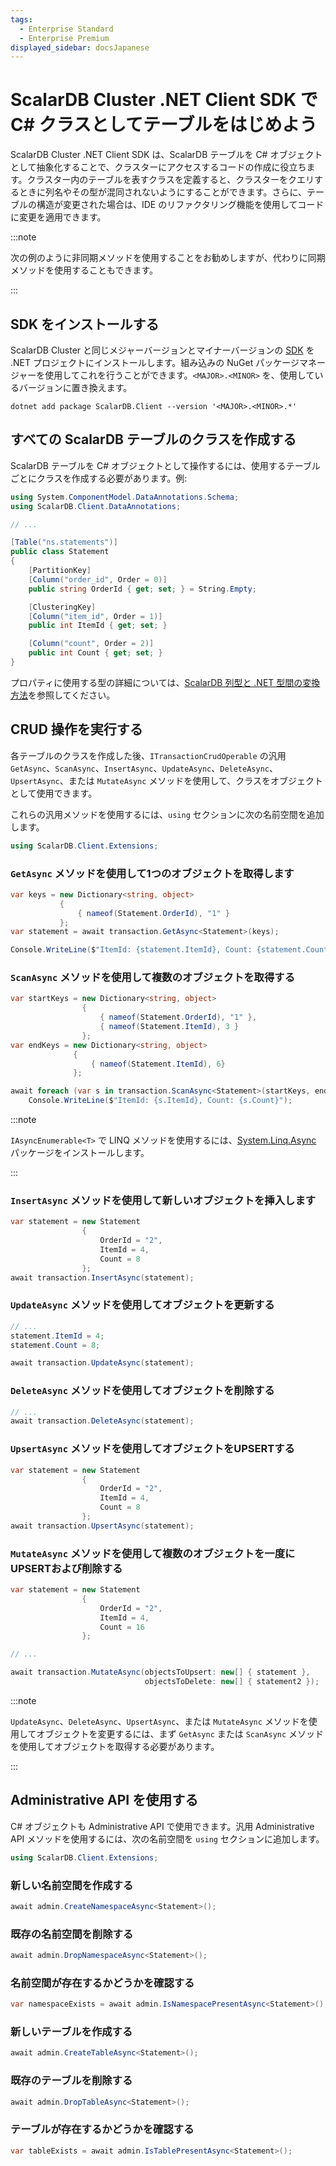 ```yaml
---
tags:
  - Enterprise Standard
  - Enterprise Premium
displayed_sidebar: docsJapanese
---
```


# ScalarDB Cluster .NET Client SDK で C# クラスとしてテーブルをはじめよう


<TranslationBanner />

ScalarDB Cluster .NET Client SDK は、ScalarDB テーブルを C# オブジェクトとして抽象化することで、クラスターにアクセスするコードの作成に役立ちます。クラスター内のテーブルを表すクラスを定義すると、クラスターをクエリするときに列名やその型が混同されないようにすることができます。さらに、テーブルの構造が変更された場合は、IDE のリファクタリング機能を使用してコードに変更を適用できます。

:::note

次の例のように非同期メソッドを使用することをお勧めしますが、代わりに同期メソッドを使用することもできます。

:::

## SDK をインストールする

ScalarDB Cluster と同じメジャーバージョンとマイナーバージョンの [SDK](https://www.nuget.org/packages/ScalarDB.Client) を .NET プロジェクトにインストールします。組み込みの NuGet パッケージマネージャーを使用してこれを行うことができます。`<MAJOR>.<MINOR>` を、使用しているバージョンに置き換えます。

```console
dotnet add package ScalarDB.Client --version '<MAJOR>.<MINOR>.*'
```

## すべての ScalarDB テーブルのクラスを作成する

ScalarDB テーブルを C# オブジェクトとして操作するには、使用するテーブルごとにクラスを作成する必要があります。例:

```c#
using System.ComponentModel.DataAnnotations.Schema;
using ScalarDB.Client.DataAnnotations;

// ...

[Table("ns.statements")]
public class Statement
{
    [PartitionKey]
    [Column("order_id", Order = 0)]
    public string OrderId { get; set; } = String.Empty;

    [ClusteringKey]
    [Column("item_id", Order = 1)]
    public int ItemId { get; set; }

    [Column("count", Order = 2)]
    public int Count { get; set; }
}
```

プロパティに使用する型の詳細については、[ScalarDB 列型と .NET 型間の変換方法](common-reference.mdx#scalardb-列型と-net-型間の変換方法)を参照してください。

## CRUD 操作を実行する

各テーブルのクラスを作成した後、`ITransactionCrudOperable` の汎用 `GetAsync`、`ScanAsync`、`InsertAsync`、`UpdateAsync`、`DeleteAsync`、`UpsertAsync`、または `MutateAsync` メソッドを使用して、クラスをオブジェクトとして使用できます。

これらの汎用メソッドを使用するには、`using` セクションに次の名前空間を追加します。

```c#
using ScalarDB.Client.Extensions;
```

### `GetAsync` メソッドを使用して1つのオブジェクトを取得します

```c#
var keys = new Dictionary<string, object>
           {
               { nameof(Statement.OrderId), "1" }
           };
var statement = await transaction.GetAsync<Statement>(keys);

Console.WriteLine($"ItemId: {statement.ItemId}, Count: {statement.Count}");
```

### `ScanAsync` メソッドを使用して複数のオブジェクトを取得する

```c#
var startKeys = new Dictionary<string, object>
                {
                    { nameof(Statement.OrderId), "1" },
                    { nameof(Statement.ItemId), 3 }
                };
var endKeys = new Dictionary<string, object>
              {
                  { nameof(Statement.ItemId), 6}
              };

await foreach (var s in transaction.ScanAsync<Statement>(startKeys, endKeys))
    Console.WriteLine($"ItemId: {s.ItemId}, Count: {s.Count}");
```

:::note

`IAsyncEnumerable<T>` で LINQ メソッドを使用するには、[System.Linq.Async](https://www.nuget.org/packages/System.Linq.Async/) パッケージをインストールします。

:::

### `InsertAsync` メソッドを使用して新しいオブジェクトを挿入します

```c#
var statement = new Statement
                {
                    OrderId = "2",
                    ItemId = 4,
                    Count = 8
                };
await transaction.InsertAsync(statement);
```

### `UpdateAsync` メソッドを使用してオブジェクトを更新する

```c#
// ...
statement.ItemId = 4;
statement.Count = 8;

await transaction.UpdateAsync(statement);
```

### `DeleteAsync` メソッドを使用してオブジェクトを削除する

```c#
// ...
await transaction.DeleteAsync(statement);
```

### `UpsertAsync` メソッドを使用してオブジェクトをUPSERTする

```c#
var statement = new Statement
                {
                    OrderId = "2",
                    ItemId = 4,
                    Count = 8
                };
await transaction.UpsertAsync(statement);
```

### `MutateAsync` メソッドを使用して複数のオブジェクトを一度にUPSERTおよび削除する

```c#
var statement = new Statement
                {
                    OrderId = "2",
                    ItemId = 4,
                    Count = 16
                };

// ...

await transaction.MutateAsync(objectsToUpsert: new[] { statement },
                              objectsToDelete: new[] { statement2 });
```

:::note

`UpdateAsync`、`DeleteAsync`、`UpsertAsync`、または `MutateAsync` メソッドを使用してオブジェクトを変更するには、まず `GetAsync` または `ScanAsync` メソッドを使用してオブジェクトを取得する必要があります。

:::

## Administrative API を使用する

C# オブジェクトも Administrative API で使用できます。汎用 Administrative API メソッドを使用するには、次の名前空間を `using` セクションに追加します。

```c#
using ScalarDB.Client.Extensions;
```

### 新しい名前空間を作成する

```c#
await admin.CreateNamespaceAsync<Statement>();
```

### 既存の名前空間を削除する

```c#
await admin.DropNamespaceAsync<Statement>();
```

### 名前空間が存在するかどうかを確認する

```c#
var namespaceExists = await admin.IsNamespacePresentAsync<Statement>();
```

### 新しいテーブルを作成する

```c#
await admin.CreateTableAsync<Statement>();
```

### 既存のテーブルを削除する

```c#
await admin.DropTableAsync<Statement>();
```

### テーブルが存在するかどうかを確認する

```c#
var tableExists = await admin.IsTablePresentAsync<Statement>();
```
